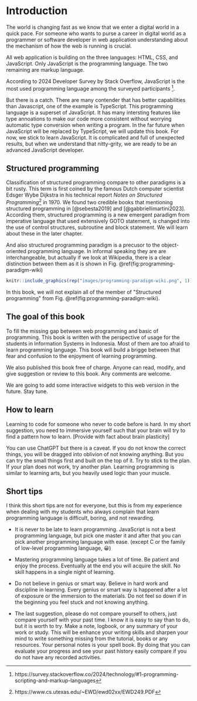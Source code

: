 # Introduction 

The world is changing fast as we know that we enter a digital world 
in a quick pace. For someone who wants to purse a career in 
digital world as a programmer or software developer in web application
understanding about the mechanism of how the web is running is crucial.

All web application is building on the three languages: HTML, CSS, and
JavaScript. Only JavaScript is the programming language. The two remaining
are markup language.

According to 2024 Developer Survey by Stack Overflow, JavaScript is the most used programming language among the surveyed participants ^[https://survey.stackoverflow.co/2024/technology/#1-programming-scripting-and-markup-languages].

But there is a catch. There are many contender that has better capabilities
than Javascript, one of the example is TypeScript. This programming
language is a superset of JavaScript. It has many intersting features
like type annoations to make our code more consistent without worrying
automatic type conversion when writing a program. In the far future when
JavaScript will be replaced by TypeScript, we will update this book.
For now, we stick to learn JavaScript. It is complicated and full of 
unexpected results, but when we understand that nitty-grity, we are
ready to be an advanced JavaScript developer.


## Structured programming

Classification of structured programming compare to other paradigms
is a bit rusty. This term is first coined by the famous
Dutch computer scientist Edsger Wybe Dijkstra in his technical report
*Notes on Structured Programming*^[https://www.cs.utexas.edu/~EWD/ewd02xx/EWD249.PDF] in 1970. We found two credible books that mentioning structured
programming in [@sebesta2019] and [@gabbriellimartini2023].
According them, structured programming is a new emergent paradigm
from imperative language that used extensively GOTO statement, is changed
into the use of control structures, subroutine and block statement.
We will learn about these in the later chapter.

And also structured programming paradigm is a precusor to the object-oriented
programming language. In informal speaking they are are interchangeable, but
actually if we look at Wikipedia, there is a clear distinction between 
them as it is shown in Fig. \@ref(fig:programming-paradigm-wiki)

```r
knitr::include_graphics(rep("images/programming-paradigm-wiki.png", 1))
```

In this book, we will not explain all of the member of \"Structured programming\"
from Fig. \@ref(fig:programming-paradigm-wiki).

## The goal of this book

To fill the missing gap between web programming and basic of programming.
This book is written with the perspective of usage for the students in 
Information Systems in Indonesia. Most of them are too afraid to learn 
programming language. This book will build a brigge between that fear and confusion
to the enjoyment of learning programming.

We also published this book free of charge. Anyone can read, modify, and
give suggestion or review to this book. Any comments are welcome.

We are going to add some interactive widgets to this web version in the future.
Stay tune.


## How to learn

Learning to code for someone who never to code before is hard.
In my short suggestion, you need to immersive yourself such
that your brain will try to find a pattern how to learn. 
[Provide with fact about brain plasticity]

You can use ChatGPT but there is a caveat. If you do not know
the correct things, you will be dragged into oblivion of not knowing
anything. But you can try the small things first and built on the top
of it.
Try to stick to the plan. If your plan does not work, try another plan.
Learning programming is similar to learning arts, but you 
heavily used logic than your muscle.

## Short tips

I think this short tips are not for everyone, but this is from
my experience when dealing with my students who always complain
that learn programming language is difficult, boring, and not rewarding.

- It is never to be late to learn programming. JavaScript is not 
  a best programming language, but pick one master it and after
  that you can pick another programming language with ease. 
  (except C or the family of low-level programming language, 😀)

- Mastering programming language takes a lot of time. 
  Be patient and enjoy the process. Eventually at the end you will acquire the skill.
  No skill happens in a single night of learning.
  
- Do not believe in genius or smart way. Believe in hard work and discipline
  in learning. Every genius or smart way is happened after a lot of exposure
  or the immersion to the materials. Do not feel so down if in the beginning
  you feel stuck and not knowing anything.
  
- The last suggestion, please do not compare yourself to others, just compare yourself 
  with your past time. I know it is easy to say than to do, but it is worth to 
  try. Make a note, logbook, or any summary of your
  work or study. This will be enhance your writing skills and
  sharpen your mind to write something missing from the tutorial, books
  or any resources. Your personal notes is your spell book. By doing that
  you can evaluate your progress and see your past history easily compare
  if you do not have any recorded activities.
